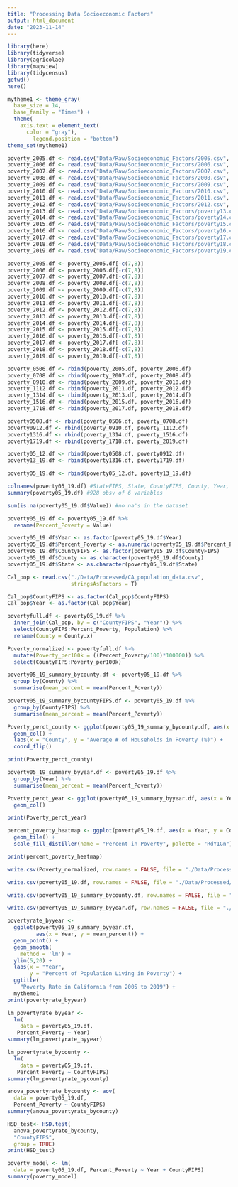 ```yaml
---
title: "Processing Data Socioeconomic Factors"
output: html_document
date: "2023-11-14"
---
```


```r
library(here)
library(tidyverse)
library(agricolae)
library(mapview)
library(tidycensus)
getwd()
here()
```

```r
mytheme1 <- theme_gray(
  base_size = 14, 
  base_family = "Times") +
  theme(
    axis.text = element_text(
      color = "gray"), 
        legend.position = "bottom")
theme_set(mytheme1)
```


```r
poverty_2005.df <- read.csv("Data/Raw/Socioeconomic_Factors/2005.csv", stringsAsFactors = TRUE)
poverty_2006.df <- read.csv("Data/Raw/Socioeconomic_Factors/2006.csv", stringsAsFactors = TRUE)
poverty_2007.df <- read.csv("Data/Raw/Socioeconomic_Factors/2007.csv", stringsAsFactors = TRUE)
poverty_2008.df <- read.csv("Data/Raw/Socioeconomic_Factors/2008.csv", stringsAsFactors = TRUE)
poverty_2009.df <- read.csv("Data/Raw/Socioeconomic_Factors/2009.csv", stringsAsFactors = TRUE)
poverty_2010.df <- read.csv("Data/Raw/Socioeconomic_Factors/2010.csv", stringsAsFactors = TRUE)
poverty_2011.df <- read.csv("Data/Raw/Socioeconomic_Factors/2011.csv", stringsAsFactors = TRUE)
poverty_2012.df <- read.csv("Data/Raw/Socioeconomic_Factors/2012.csv", stringsAsFactors = TRUE)
poverty_2013.df <- read.csv("Data/Raw/Socioeconomic_Factors/poverty13.csv", stringsAsFactors = TRUE)
poverty_2014.df <- read.csv("Data/Raw/Socioeconomic_Factors/poverty14.csv", stringsAsFactors = TRUE)
poverty_2015.df <- read.csv("Data/Raw/Socioeconomic_Factors/poverty15.csv", stringsAsFactors = TRUE)
poverty_2016.df <- read.csv("Data/Raw/Socioeconomic_Factors/poverty16.csv", stringsAsFactors = TRUE)
poverty_2017.df <- read.csv("Data/Raw/Socioeconomic_Factors/poverty17.csv", stringsAsFactors = TRUE)
poverty_2018.df <- read.csv("Data/Raw/Socioeconomic_Factors/poverty18.csv", stringsAsFactors = TRUE)
poverty_2019.df <- read.csv("Data/Raw/Socioeconomic_Factors/poverty19.csv", stringsAsFactors = TRUE)

poverty_2005.df <- poverty_2005.df[-c(7,8)]
poverty_2006.df <- poverty_2006.df[-c(7,8)]
poverty_2007.df <- poverty_2007.df[-c(7,8)]
poverty_2008.df <- poverty_2008.df[-c(7,8)]
poverty_2009.df <- poverty_2009.df[-c(7,8)]
poverty_2010.df <- poverty_2010.df[-c(7,8)]
poverty_2011.df <- poverty_2011.df[-c(7,8)]
poverty_2012.df <- poverty_2012.df[-c(7,8)]
poverty_2013.df <- poverty_2013.df[-c(7,8)]
poverty_2014.df <- poverty_2014.df[-c(7,8)]
poverty_2015.df <- poverty_2015.df[-c(7,8)]
poverty_2016.df <- poverty_2016.df[-c(7,8)]
poverty_2017.df <- poverty_2017.df[-c(7,8)]
poverty_2018.df <- poverty_2018.df[-c(7,8)]
poverty_2019.df <- poverty_2019.df[-c(7,8)]
```

```r
poverty_0506.df <- rbind(poverty_2005.df, poverty_2006.df)
poverty_0708.df <- rbind(poverty_2007.df, poverty_2008.df)
poverty_0910.df <- rbind(poverty_2009.df, poverty_2010.df)
poverty_1112.df <- rbind(poverty_2011.df, poverty_2012.df)
poverty_1314.df <- rbind(poverty_2013.df, poverty_2014.df)
poverty_1516.df <- rbind(poverty_2015.df, poverty_2016.df)
poverty_1718.df <- rbind(poverty_2017.df, poverty_2018.df)

poverty0508.df <- rbind(poverty_0506.df, poverty_0708.df)
poverty0912.df <- rbind(poverty_0910.df, poverty_1112.df)
poverty1316.df <- rbind(poverty_1314.df, poverty_1516.df)
poverty1719.df <- rbind(poverty_1718.df, poverty_2019.df)

poverty05_12.df <- rbind(poverty0508.df, poverty0912.df)
poverty13_19.df <- rbind(poverty1316.df, poverty1719.df)

poverty05_19.df <- rbind(poverty05_12.df, poverty13_19.df)

colnames(poverty05_19.df) #StateFIPS, State, CountyFIPS, County, Year, Value
summary(poverty05_19.df) #928 obsv of 6 variables

sum(is.na(poverty05_19.df$Value)) #no na's in the dataset
```

```r
poverty05_19.df <- poverty05_19.df %>%
  rename(Percent_Poverty = Value)
```

```r
poverty05_19.df$Year <- as.factor(poverty05_19.df$Year)
poverty05_19.df$Percent_Poverty <- as.numeric(poverty05_19.df$Percent_Poverty)
poverty05_19.df$CountyFIPS <- as.factor(poverty05_19.df$CountyFIPS)
poverty05_19.df$County <- as.character(poverty05_19.df$County)
poverty05_19.df$State <- as.character(poverty05_19.df$State)
```


```r
Cal_pop <- read.csv("./Data/Processed/CA_population_data.csv", 
                    stringsAsFactors = T)
```

```r
Cal_pop$CountyFIPS <- as.factor(Cal_pop$CountyFIPS)
Cal_pop$Year <- as.factor(Cal_pop$Year)
```


```r
povertyfull.df <- poverty05_19.df %>% 
  inner_join(Cal_pop, by = c("CountyFIPS", "Year")) %>% 
  select(CountyFIPS:Percent_Poverty, Population) %>% 
  rename(County = County.x)
```

```r
Poverty_normalized <- povertyfull.df %>% 
  mutate(Poverty_per100k = ((Percent_Poverty/100)*100000)) %>% 
  select(CountyFIPS:Poverty_per100k)
```


```r
poverty05_19_summary_bycounty.df <- poverty05_19.df %>%
  group_by(County) %>%
  summarise(mean_percent = mean(Percent_Poverty))
```

```r
poverty05_19_summary_bycountyFIPS.df <- poverty05_19.df %>%
  group_by(CountyFIPS) %>%
  summarise(mean_percent = mean(Percent_Poverty))
```


```r
Poverty_perct_county <- ggplot(poverty05_19_summary_bycounty.df, aes(x = County, y = mean_percent)) +
  geom_col() +
  labs(x = "County", y = "Average # of Households in Poverty (%)") +
  coord_flip()

print(Poverty_perct_county)
```

```r
poverty05_19_summary_byyear.df <- poverty05_19.df %>%
  group_by(Year) %>%
  summarise(mean_percent = mean(Percent_Poverty))
```

```r
Poverty_perct_year <- ggplot(poverty05_19_summary_byyear.df, aes(x = Year, y = mean_percent)) +
  geom_col()

print(Poverty_perct_year)
```

```r
percent_poverty_heatmap <- ggplot(poverty05_19.df, aes(x = Year, y = County, fill = Percent_Poverty)) +
  geom_tile() +
  scale_fill_distiller(name = "Percent in Poverty", palette = "RdY1Gn")

print(percent_poverty_heatmap)
```

```r
write.csv(Poverty_normalized, row.names = FALSE, file = "./Data/Processed/Poverty_normalized_processed.csv")

write.csv(poverty05_19.df, row.names = FALSE, file = "./Data/Processed/Percent_poverty_processed.csv")

write.csv(poverty05_19_summary_bycounty.df, row.names = FALSE, file = "./Data/Processed/Percent_poverty_bycounty_processed.csv")

write.csv(poverty05_19_summary_byyear.df, row.names = FALSE, file = "./Data/Processed/Percent_poverty_byyear_processed.csv")
```

```r
povertyrate_byyear <- 
  ggplot(poverty05_19_summary_byyear.df, 
         aes(x = Year, y = mean_percent)) +
  geom_point() +
  geom_smooth(
    method = 'lm') + 
  ylim(5,20) +
  labs(x = "Year", 
       y = "Percent of Population Living in Poverty") +
  ggtitle(
    "Poverty Rate in California from 2005 to 2019") +
  mytheme1
print(povertyrate_byyear)
```

```r
lm_povertyrate_byyear <-
  lm(
    data = poverty05_19.df, 
   Percent_Poverty ~ Year)
summary(lm_povertyrate_byyear)
```

```r
lm_povertyrate_bycounty <-
  lm(
    data = poverty05_19.df, 
   Percent_Poverty ~ CountyFIPS)
summary(lm_povertyrate_bycounty)
```

```r
anova_povertyrate_bycounty <- aov(
  data = poverty05_19.df, 
  Percent_Poverty ~ CountyFIPS)
summary(anova_povertyrate_bycounty)
```

```r
HSD_test<- HSD.test(
  anova_povertyrate_bycounty, 
  "CountyFIPS", 
  group = TRUE)
print(HSD_test)
```

```r
poverty_model <- lm(
  data = poverty05_19.df, Percent_Poverty ~ Year + CountyFIPS) 
summary(poverty_model)
```


